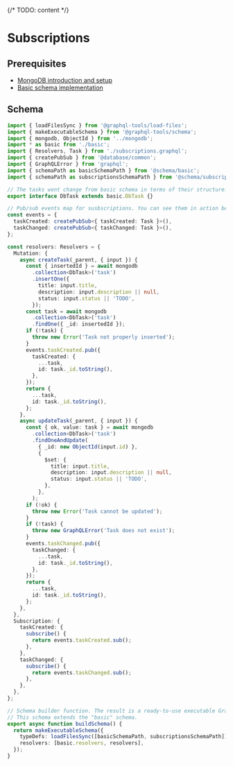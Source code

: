 {/* TODO: content */}

# Subscriptions

## Prerequisites

- [MongoDB introduction and setup](introduction)
- [Basic schema implementation](basic)

## Schema

```ts filename="examples/database/mongodb/schema/subscriptions.ts"
import { loadFilesSync } from '@graphql-tools/load-files';
import { makeExecutableSchema } from '@graphql-tools/schema';
import { mongodb, ObjectId } from '../mongodb';
import * as basic from './basic';
import { Resolvers, Task } from './subscriptions.graphql';
import { createPubSub } from '@database/common';
import { GraphQLError } from 'graphql';
import { schemaPath as basicSchemaPath } from '@schema/basic';
import { schemaPath as subscriptionsSchemaPath } from '@schema/subscriptions';

// The tasks wont change from basic schema in terms of their structure.
export interface DbTask extends basic.DbTask {}

// Pub/sub events map for susbscriptions. You can see them in action below.
const events = {
  taskCreated: createPubSub<{ taskCreated: Task }>(),
  taskChanged: createPubSub<{ taskChanged: Task }>(),
};

const resolvers: Resolvers = {
  Mutation: {
    async createTask(_parent, { input }) {
      const { insertedId } = await mongodb
        .collection<DbTask>('task')
        .insertOne({
          title: input.title,
          description: input.description || null,
          status: input.status || 'TODO',
        });
      const task = await mongodb
        .collection<DbTask>('task')
        .findOne({ _id: insertedId });
      if (!task) {
        throw new Error('Task not properly inserted');
      }
      events.taskCreated.pub({
        taskCreated: {
          ...task,
          id: task._id.toString(),
        },
      });
      return {
        ...task,
        id: task._id.toString(),
      };
    },
    async updateTask(_parent, { input }) {
      const { ok, value: task } = await mongodb
        .collection<DbTask>('task')
        .findOneAndUpdate(
          { _id: new ObjectId(input.id) },
          {
            $set: {
              title: input.title,
              description: input.description || null,
              status: input.status || 'TODO',
            },
          },
        );
      if (!ok) {
        throw new Error('Task cannot be updated');
      }
      if (!task) {
        throw new GraphQLError('Task does not exist');
      }
      events.taskChanged.pub({
        taskChanged: {
          ...task,
          id: task._id.toString(),
        },
      });
      return {
        ...task,
        id: task._id.toString(),
      };
    },
  },
  Subscription: {
    taskCreated: {
      subscribe() {
        return events.taskCreated.sub();
      },
    },
    taskChanged: {
      subscribe() {
        return events.taskChanged.sub();
      },
    },
  },
};

// Schema builder function. The result is a ready-to-use executable GraphQL schema.
// This schema extends the "basic" schema.
export async function buildSchema() {
  return makeExecutableSchema({
    typeDefs: loadFilesSync([basicSchemaPath, subscriptionsSchemaPath]),
    resolvers: [basic.resolvers, resolvers],
  });
}
```
